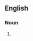 ==English==

===Noun===
{{en-noun|head=[[applications]] [[software]]|-}}

# {{alternative form of|application software|lang=en}}